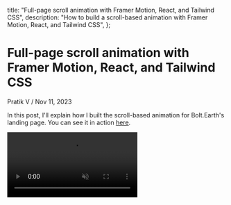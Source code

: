 
  title:
    "Full-page scroll animation with Framer Motion, React, and Tailwind CSS",
  description:
    "How to build a scroll-based animation with Framer Motion, React, and Tailwind CSS",
};

# Full-page scroll animation with Framer Motion, React, and Tailwind CSS

<div className="mb-10 flex items-stretch text-sm text-slate-400">
  <Link
    href="/"
    className="flex items-center space-x-2 font-semibold no-underline hover:underline"
  >
    <User size={16} />
    <span>Pratik V</span>
  </Link>
  <span className="mx-2">/</span>
  <span>Nov 11, 2023</span>
</div>

In this post, I'll explain how I built the scroll-based animation for Bolt.Earth's landing page. You can see it in action [here](https://bolt.earth).

<video src="/blog-media/1/full-preview.mp4" autoPlay loop muted playsInline />

When I first saw what the design team had come up with, I felt a bit intimidated, having never worked on anything like it before. But I always like a good challenge, so I started researching. Although I did find some resources that helped me get started, I couldn't find a complete example that I could use as a reference. So I decided to write this article to help others who might be trying to build something similar. I hope you find it useful!

## The Layout

The layout is pretty simple. It consists of:

- A parent container with a `relative` position and a height of `500vh` (5 times the viewport height to fit 5 full height slides).
- 5 divs with an `absolute` position and a height of `100vh`. These will help with scroll snapping, and are not visible to the user.
- A div with `sticky` position and a height of `100vh`. This is where the animation happens.

<video src="/blog-media/1/layout.mp4" autoPlay loop muted playsInline />

To accomodate for the sticky header that has a height of `80px`, we'll offset the `top` position of all containers by `80px`, and subtract `80px` from their heights. Here's what the code looks like:

```jsx
const HeroSection = () => {
  return (
    <section
      id="parent-container"
      className="relative h-[calc(5*(100vh-80px))] w-full"
    >
      {/* Scroll snap helpers */}
      {Array(5)
        .fill()
        .map((_, i) => (
          <div
            key={i}
            className={cn(
              "pointer-events-none absolute left-0 h-[calc(100vh-80px)] w-full snap-start scroll-mt-[80px]",
              i === 0 && "top-0",
              i === 1 && "top-[calc(100vh-80px)]",
              i === 2 && "top-[calc(2*(100vh-80px))]",
              i === 3 && "top-[calc(3*(100vh-80px))]",
              i === 4 && "top-[calc(4*(100vh-80px))]",
            )}
          />
        ))}

      {/* Animation container */}
      <div
        id="animation-container"
        className="sticky top-0 h-[calc(100vh-80px)] w-full overflow-hidden"
      >
        {/* Animation goes here */}
      </div>
    </section>
  );
};
```

You might've noticed the `cn` function I'm using to conditionally apply and merge classes. It's a handy utility that I picked up from [shadcn/ui](https://ui.shadcn.com), which uses `clsx` and `tailwind-merge` under the hood. Here's the code for it:

```js
import clsx from "clsx";
import { twMerge } from "tailwind-merge";

export function cn(...inputs) {
  return twMerge(clsx(inputs));
}
```

<div className="flex space-x-3 rounded-md border border-blue-950 bg-blue-950/60 px-4">
  <div className="mt-5 shrink-0 lg:mt-6">
    <Info className="h-5 w-5 text-blue-300 lg:h-6 lg:w-6" />
  </div>
  <div className="pb-1 lg:pb-2">
    #### Why use `sticky` instead of `fixed` for the animation container?
    Because we want the user to be able to scroll past the animation and see the
    rest of the page. A `sticky` element will only stick to the top the viewport
    until it reaches the end of its parent container, at which point it will
    behave like a `relative` element.
  </div>
</div>

### Scroll Snapping

We'll use CSS's scroll snap feature to enable scroll snapping. We only want it enabled until the user reaches the end of the parent container. To achieve this, we can put these styles in a class and toggle it on and off based on the scroll progress.

```css
.scroll-snap-enabled {
  scroll-snap-type: y mandatory;
  scroll-padding-top: 80px; /* Considering the sticky header */
  scroll-snap-stop: always;
}
```

This is the function we'll use to toggle the above class on and off. We'll add the class to both the `html` and `body` elements, just to be safe. I'll explain where we'll call this function later.

```js
function toggleScrollSnap(on) {
  const htmlElement = document.querySelector("html");
  const bodyElement = document.querySelector("body");
  const className = "scroll-snap-enabled";

  [htmlElement, bodyElement].forEach((el) => {
    if (on) el.classList.add(className);
    else el.classList.remove(className);
  });
}
```

### Maintaining the aspect ratio of the image container

Since the main content of the animation container is an image, we want to maintain its aspect ratio.

<video src="/blog-media/1/aspect-ratio.mp4" autoPlay loop muted playsInline />

This image container actually holds a bunch of layers that are absolutely positioned. We also want it to take up as much space as possible without overflowing the viewport, and we want it to be centered both vertically and horizontally. This can't be achieved with CSS alone, so we'll have to do it manually using JavaScript:

```jsx
const HeroSection = () => {
  const layersContainerRef = useRef(null);

  useEffect(() => {
    if (!layersContainerRef.current) return;

    function handleResize() {
      const aspectRatio = 1236 / 891; // ~1.387
      const layersContainer = layersContainerRef.current;

      const viewportWidth = window.innerWidth;
      const viewportHeight = window.innerHeight - 80; // Considering the header height

      const heightBasedWidth = Math.floor(viewportWidth / aspectRatio);
      const widthBasedHeight = Math.floor(viewportHeight * aspectRatio);

      const newWidth =
        heightBasedWidth > viewportHeight ? widthBasedHeight : viewportWidth;
      const newHeight =
        heightBasedWidth > viewportHeight ? viewportHeight : heightBasedWidth;

      if (
        newWidth !== layersContainer.offsetWidth ||
        newHeight !== layersContainer.offsetHeight
      ) {
        layersContainer.style.width = `${newWidth}px`;
        layersContainer.style.height = `${newHeight}px`;
      }
    }
    handleResize(); // Run once on mount
    window.addEventListener("resize", handleResize);

    // Cleanup on unmount
    return () => {
      window.removeEventListener("resize", handleResize);
    };
  }, [layersContainerRef]);

  return (
    <section id="parent-container" {/* ... */}>
      {/* ... */}
      <div id="animation-container" {/* ... */}>
        {/* Image container */}
        <div
          ref={layersContainerRef}
          className="absolute left-1/2 top-1/2 -translate-x-1/2 -translate-y-1/2"
        >
          {/* ... */}
        </div>
      </div>
    </section>
  );
};
```

The code above will listen to the `resize` event and update the width and height of the image container accordingly.

To center the container both vertically and horizontally, we've added tailwind classes to set the `top` and `left` positions to `50%`, and translate the container by `-50%` in both directions.

## The Animation

We'll be using [Framer Motion](https://www.framer.com/motion/) to build the animation. It's a great library that makes it easy to create complex animations.

There were a lot of ways to approach this, and after a lot of trial and error, I decided to go with the following approach:

- We'll use the `useScroll` hook from Framer Motion to get `scrollYProgress`, which is a value between `0` and `1` that represents the scroll progress of the page or a target element (in our case, the parent container). We'll listen to changes to this value using `useMotionValueEvent`.
- We want to trigger the animation as soon as the user starts scrolling. To achieve this, we'll need to know the scroll direction. We can get it by comparing the current `scrollYProgress` value with the previous one that we'll store in a `useRef` hook. Once we have the scroll direction, we can use it to determine which slide index the user is going to next.
- For all the elements that we want to animate, we'll create motion [variants](https://www.framer.com/motion/introduction/##variants) for each slide index, and use the `activeIndex` state to determine which variant to animate to.

```jsx
import { useRef, useState, useEffect } from "react";
import { useMotionValueEvent, useScroll } from "framer-motion";

const HeroSection = () => {
  const parentContainerRef = useRef(null);
  const { scrollYProgress } = useScroll({
    target: parentContainerRef,
    offset: ["-80px start", "end end"], // Considering the sticky header
  });
  const previousScrollYProgress = useRef(0);
  const [activeIndex, setActiveIndex] = useState(0);

  useMotionValueEvent(scrollYProgress, "change", (progress) => {
    const steps = [0, 0.25, 0.5, 0.75, 1]; // The scroll progress at which each of the 5 slides start/end
    const offset = 0.01; // A small offset to prevent the activeIndex from changing too early
    const scrollDirection =
      progress > previousScrollYProgress.current ? "down" : "up";

    let index;

    if (scrollDirection === "down") {
      if (progress > steps[3] + offset) index = 4;
      else if (progress > steps[2] + offset) index = 3;
      else if (progress > steps[1] + offset) index = 2;
      else if (progress > steps[0] + offset) index = 1;
      else index = 0;
    } else {
      if (progress < steps[1] - offset) index = 0;
      else if (progress < steps[2] - offset) index = 1;
      else if (progress < steps[3] - offset) index = 2;
      else if (progress < steps[4] - offset) index = 3;
      else index = 4;
    }

    if (activeIndex !== index) setActiveIndex(index);

    toggleScrollSnap(progress !== 1);

    previousScrollYProgress.current = progress;
  });

  useEffect(() => {
    toggleScrollSnap(true);
    return () => toggleScrollSnap(false);
  }, []);

  return (
    <section
      ref={parentContainerRef}
      id="parent-container"
      // ...
    >
      {/* ... */}
    </section>
  );
};
```

In the code above, we've called the `toggleScrollSnap` function in two places:

1. In the `useEffect` hook to enable scroll snapping when the component mounts, and disable it when it unmounts.
2. In the `useMotionValueEvent` hook to disable scroll snapping when the user reaches the end of the parent container.

### Animating with variants

I won't go into too much detail about every part of the animation, but I'll explain how the main image is being animated. Here's the code:

```jsx
<motion.div
  ref={layerscontainer}
  className="pointer-events-none absolute left-1/2 top-1/2"
  variants={{
    0: { x: "-50%", y: "-50%", scale: 1 },
    1: { x: "-50%", y: "-90%", scale: 2 },
    2: { x: "35%", y: "-45%", scale: 2 },
    3: { x: "-50%", y: "16%", scale: 2 },
    4: { x: "-130%", y: "-45%", scale: 2 },
  }}
  initial="0" // The initial variant on mount
  animate={String(activeIndex)} // The variant to animate to
  transition={{ type: "spring", bounce: 0.2, duration: 0.6 }}
>
  {/* image here */}
</motion.div>
```

We've converted the image container from earlier into a `motion.div` element so that we can animate it. We're using the `variants` prop to define the position and scale of the element for each slide index, and the `animate` prop to animate the element to the variant corresponding to the `activeIndex` state.

Here's what the output looks like:

<video
  src="/blog-media/1/main-image-animation.mp4"
  autoPlay
  loop
  muted
  playsInline
/>

### Skipping the animation when the user scrolls too fast

We want to end the animation transition immediately if the user scrolls to the next slide before the transition has finished. To do this, we can use [`useAnimationControls`](https://www.framer.com/motion/use-animation-controls), like so:

```jsx
const controls = useAnimationControls();
const isAnimating = useRef(false);

useEffect(() => {
  if (isAnimating.current) {
    controls.stop();
    controls.set(String(activeIndex));
  } else {
    controls.start(String(activeIndex));
    isAnimating.current = true;
    setTimeout(() => {
      isAnimating.current = false;
    }, 600); // The duration of the transition
  }
}, [activeIndex]);
```

We'll pass the `controls` object to the `animate` prop instead of the `activeIndex` state.

```jsx
<motion.div
  // ...
  animate={controls}
>
  {/* ... */}
</motion.div>
```

This will ensure that the animation doesn't stutter when the user scrolls too fast.

## Conclusion

That's it! I hope this article helped you understand the basics of how to build a scroll-based animation. If you have any questions or feedback, feel free to reach out to me through any of the following channels:

<SocialLinks />
